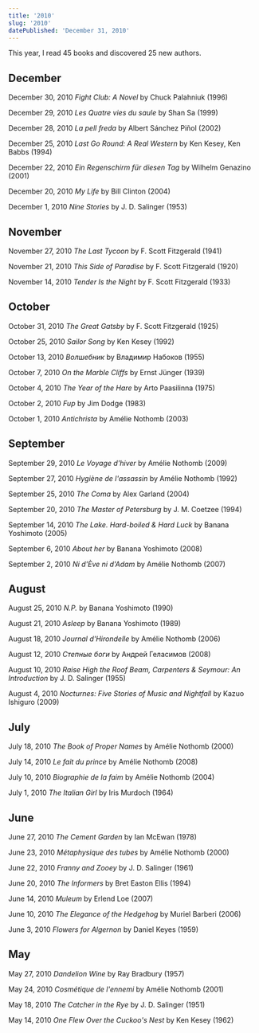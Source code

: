 ```yaml
---
title: '2010'
slug: '2010'
datePublished: 'December 31, 2010'
---
```


This year, I read 45 books and discovered 25 new authors.

## December

December 30, 2010 _Fight Club: A Novel_ by Chuck Palahniuk (1996)

December 29, 2010 _Les Quatre vies du saule_ by Shan Sa (1999)

December 28, 2010 _La pell freda_ by Albert Sánchez Piñol (2002)

December 25, 2010 _Last Go Round: A Real Western_ by Ken Kesey, Ken Babbs (1994)

December 22, 2010 _Ein Regenschirm für diesen Tag_ by Wilhelm Genazino (2001)

December 20, 2010 _My Life_ by Bill Clinton (2004)

December 1, 2010 _Nine Stories_ by J. D. Salinger (1953)

## November

November 27, 2010 _The Last Tycoon_ by F. Scott Fitzgerald (1941)

November 21, 2010 _This Side of Paradise_ by F. Scott Fitzgerald (1920)

November 14, 2010 _Tender Is the Night_ by F. Scott Fitzgerald (1933)

## October

October 31, 2010 _The Great Gatsby_ by F. Scott Fitzgerald (1925)

October 25, 2010 _Sailor Song_ by Ken Kesey (1992)

October 13, 2010 _Волшебник_ by Владимир Набоков (1955)

October 7, 2010 _On the Marble Cliffs_ by Ernst Jünger (1939)

October 4, 2010 _The Year of the Hare_ by Arto Paasilinna (1975)

October 2, 2010 _Fup_ by Jim Dodge (1983)

October 1, 2010 _Antichrista_ by Amélie Nothomb (2003)

## September

September 29, 2010 _Le Voyage d'hiver_ by Amélie Nothomb (2009)

September 27, 2010 _Hygiène de l'assassin_ by Amélie Nothomb (1992)

September 25, 2010 _The Coma_ by Alex Garland (2004)

September 20, 2010 _The Master of Petersburg_ by J. M. Coetzee (1994)

September 14, 2010 _The Lake. Hard-boiled & Hard Luck_ by Banana Yoshimoto
(2005)

September 6, 2010 _About her_ by Banana Yoshimoto (2008)

September 2, 2010 _Ni d'Ève ni d'Adam_ by Amélie Nothomb (2007)

## August

August 25, 2010 _N.P._ by Banana Yoshimoto (1990)

August 21, 2010 _Asleep_ by Banana Yoshimoto (1989)

August 18, 2010 _Journal d'Hirondelle_ by Amélie Nothomb (2006)

August 12, 2010 _Степные боги_ by Андрей Геласимов (2008)

August 10, 2010 _Raise High the Roof Beam, Carpenters & Seymour: An
Introduction_ by J. D. Salinger (1955)

August 4, 2010 _Nocturnes: Five Stories of Music and Nightfall_ by Kazuo
Ishiguro (2009)

## July

July 18, 2010 _The Book of Proper Names_ by Amélie Nothomb (2000)

July 14, 2010 _Le fait du prince_ by Amélie Nothomb (2008)

July 10, 2010 _Biographie de la faim_ by Amélie Nothomb (2004)

July 1, 2010 _The Italian Girl_ by Iris Murdoch (1964)

## June

June 27, 2010 _The Cement Garden_ by Ian McEwan (1978)

June 23, 2010 _Métaphysique des tubes_ by Amélie Nothomb (2000)

June 22, 2010 _Franny and Zooey_ by J. D. Salinger (1961)

June 20, 2010 _The Informers_ by Bret Easton Ellis (1994)

June 14, 2010 _Muleum_ by Erlend Loe (2007)

June 10, 2010 _The Elegance of the Hedgehog_ by Muriel Barberi (2006)

June 3, 2010 _Flowers for Algernon_ by Daniel Keyes (1959)

## May

May 27, 2010 _Dandelion Wine_ by Ray Bradbury (1957)

May 24, 2010 _Cosmétique de l'ennemi_ by Amélie Nothomb (2001)

May 18, 2010 _The Catcher in the Rye_ by J. D. Salinger (1951)

May 14, 2010 _One Flew Over the Cuckoo's Nest_ by Ken Kesey (1962)
